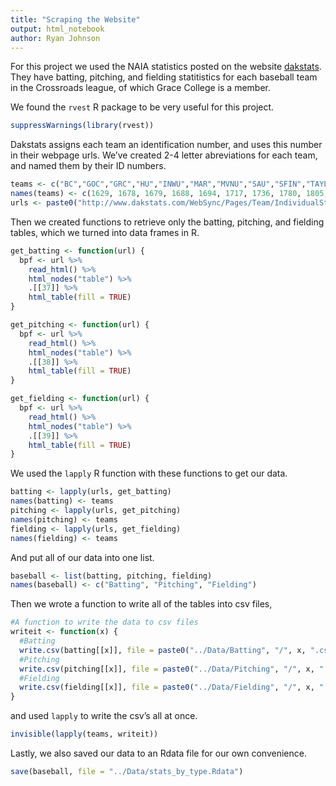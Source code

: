 ```yaml
---
title: "Scraping the Website"
output: html_notebook
author: Ryan Johnson
---
```


For this project we used the NAIA statistics posted on the website [dakstats](http://www.dakstats.com/websync/Pages/Association.aspx?association=10).  They have batting, pitching, and fielding statitistics for each baseball team in the Crossroads league, of which Grace College is a member.

We found the `rvest` R package to be very useful for this project.
```r
suppressWarnings(library(rvest))
```

Dakstats assigns each team an identification number, and uses this number in their webpage urls.  We've created 2-4 letter abreviations for each team, and named them by their ID numbers.
```r
teams <- c("BC","GOC","GRC","HU","INWU","MAR","MVNU","SAU","SFIN","TAYL")
names(teams) <- c(1629, 1678, 1679, 1688, 1694, 1717, 1736, 1780, 1805, 1784)
urls <- paste0("http://www.dakstats.com/WebSync/Pages/Team/IndividualStats.aspx?association=10&sg=MBA&conference=NAIMBA1_CROSS&team=",names(teams),"&sea=NAIMBA_2019")
```

Then we created functions to retrieve only the batting, pitching, and fielding tables, which we turned into data frames in R.

```r
get_batting <- function(url) {
  bpf <- url %>%
    read_html() %>%
    html_nodes("table") %>%
    .[[37]] %>%
    html_table(fill = TRUE)
}

get_pitching <- function(url) {
  bpf <- url %>%
    read_html() %>%
    html_nodes("table") %>%
    .[[38]] %>%
    html_table(fill = TRUE)
}

get_fielding <- function(url) {
  bpf <- url %>%
    read_html() %>%
    html_nodes("table") %>%
    .[[39]] %>%
    html_table(fill = TRUE)
}
```

We used the `lapply` R function with these functions to get our data.

```r
batting <- lapply(urls, get_batting)
names(batting) <- teams
pitching <- lapply(urls, get_pitching)
names(pitching) <- teams
fielding <- lapply(urls, get_fielding)
names(fielding) <- teams
```
And put all of our data into one list.
```r
baseball <- list(batting, pitching, fielding)
names(baseball) <- c("Batting", "Pitching", "Fielding")
```
Then we wrote a function to write all of the tables into csv files,
```r
#A function to write the data to csv files
writeit <- function(x) {
  #Batting
  write.csv(batting[[x]], file = paste0("../Data/Batting", "/", x, ".csv"))
  #Pitching
  write.csv(pitching[[x]], file = paste0("../Data/Pitching", "/", x, ".csv"))
  #Fielding
  write.csv(fielding[[x]], file = paste0("../Data/Fielding", "/", x, ".csv"))
}
```
and used `lapply` to write the csv's all at once.
```r
invisible(lapply(teams, writeit))
```
Lastly, we also saved our data to an Rdata file for our own convenience.
```r
save(baseball, file = "../Data/stats_by_type.Rdata")
```

